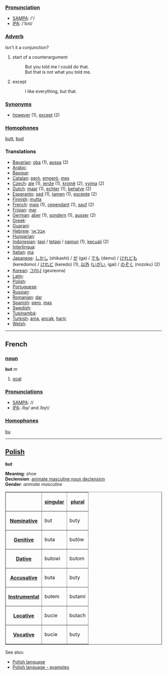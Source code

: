 ===[[Pronunciation]]===
*[[w:SAMPA|SAMPA]]: /'/
*[[w:IPA|IPA]]: /'bʌt/

===[[Adverb]]=== Isn't it a conjunction?

#start of a counterargument
#: But you told me I could do that.
#: But that is not what you told me.
# except
#: I like everything, but that.
===[[Synonym]]s===
*[[however]] (1), [[except]] (2)

===[[Homophone]]s===

[[butt]], [[bud]]

===Translations===
*[[Bavarian]]: [[oba]] (1), [[aussa]] (2)
*[[Arabic]]: [[]]
*[[Basque]]: [[]]
*[[Catalan]]: [[però]], [[emperò]], [[mes]]
*[[Czech]]: [[ale]] (1), [[jenže]] (1), [[kromě]] (2), [[vyjma]] (2)
*[[Dutch]]: [[maar]] (1), [[echter]] (1), [[behalve]] (2)
*[[Esperanto]]: [[sed]] (1), [[tamen]] (1), [[escepte]] (2)
*[[Finnish]]: [[mutta]]
*[[French]]: [[mais]] (1), [[cependant]] (1), [[sauf]] (2)
*[[Frisian]]: [[mar]]
*[[German]]: [[aber]] (1), [[sondern]] (1), [[ausser]] (2)
*[[Greek]]: [[]]
*[[Guarani]]: [[]]
*[[Hebrew]]: [[אבל]],[[אך]]
*[[Hungarian]]: [[]]
*[[Indonesian]]: [[tapi]] / [[tetapi]] / [[namun]] (1), [[kecuali]] (2)
*[[Interlingua]]: [[]]
*[[Italian]]: [[ma]]
*[[Japanese]]: [[しかし]] (shikashi) / [[が]] (ga) / [[でも]] (demo) / [[けれども]] (keredomo) / [[けれど]] (keredo) (1), [[以外]] ([[いがい]], igai) / [[のぞく]] (nozoku) (2)
*[[Korean]]: [[그러나]] (geureona)
*[[Latin]]: [[]]
*[[Polish]]: [[]]
*[[Portuguese]]: [[]]
*[[Russian]]: [[]]
*[[Romanian]]: [[dar]]
*[[Spanish]]: [[pero]], [[mas]]
*[[Swedish]]: [[]]
*[[Tupinambá]]: [[]]
*[[Turkish]]: [[ama]], [[ancak]], [[hariç]]
*[[Welsh]]: [[]]

----
==French==

===[[noun]]===
'''but''' ''m''

#[[goal]]

===[[Pronunciation]]s===
*[[w:SAMPA|SAMPA]]: //
*[[w:IPA|IPA]]: /by/ and /byt/


===[[Homophone]]s===

[[bu]]

----

==[[Polish]]==

'''but'''

'''Meaning''': shoe<br>
'''Declension''': [[Polish language - animate masculine noun declension|animate masculine noun declension]]<br>
'''Gender''': ''animate masculine''<br>

<table border=1>
<tr><th><th>[[Polish language - singular number|singular]]<th>[[Polish language - plural number|plural]]</tr>
<tr><th>[[Polish language - nominative|Nominative]]<td>but<td>buty</tr>
<tr><th>[[Polish language - genitive|Genitive]]<td>buta<td>butów</tr>
<tr><th>[[Polish language - dative|Dative]]<td>butowi<td>butom</tr>
<tr><th>[[Polish language - accusative|Accusative]]<td>buta<td>buty</tr>
<tr><th>[[Polish language - instrumental|Instrumental]]<td>butem<td>butami</tr>
<tr><th>[[Polish language - locative|Locative]]<td>bucie<td>butach</tr>
<tr><th>[[Polish language - vocative|Vocative]]<td>bucie<td>buty</tr>
</table>

See also:
* [[Polish language]]
* [[Polish language - examples]]